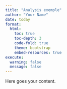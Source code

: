 ```yaml
---
title: "Analysis exemple"
author: "Your Name"
date: today
format: 
  html:
    toc: true
    toc-depth: 3
    code-fold: true
    theme: bootstrap
    embed-resources: true
execute:
  warning: false
  message: false
---
```


Here goes your content.